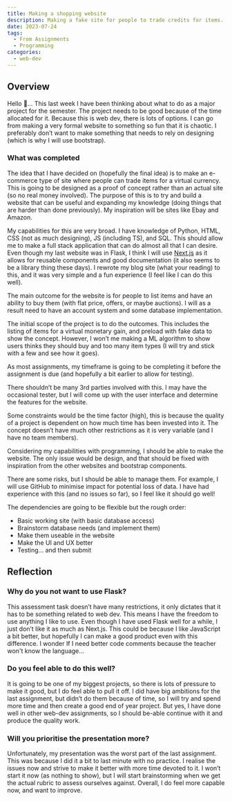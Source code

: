 ```yaml
---
title: Making a shopping website 
description: Making a fake site for people to trade credits for items.
date: 2023-07-24
tags:
  - From Assignments
  - Programming
categories:
  - web-dev
---
```


## Overview

Hello 👋… This last week I have been thinking about what to do as a major project for the semester. The project needs to be good because of the time allocated for it. Because this is web dev, there is lots of options. I can go from making a very formal website to something so fun that it is chaotic. I preferably don’t want to make something that needs to rely on designing (which is why I will use bootstrap).

### What was completed

The idea that I have decided on (hopefully the final idea) is to make an e-commerce type of site where people can trade items for a virtual currency. This is going to be designed as a proof of concept rather than an actual site (so no real money involved). The purpose of this is to try and build a website that can be useful and expanding my knowledge (doing things that are harder than done previously). My inspiration will be sites like Ebay and Amazon.

My capabilities for this are very broad. I have knowledge of Python, HTML, CSS (not as much designing), JS (including TS), and SQL. This should allow me to make a full stack application that can do almost all that I can desire. Even though my last website was in Flask, I think I will use [Next.js](https://nextjs.org/) as it allows for reusable components and good documentation (it also seems to be a library thing these days). I rewrote my blog site (what your reading) to this, and it was very simple and a fun experience (I feel like I can do this well).

The main outcome for the website is for people to list items and have an ability to buy them (with flat price, offers, or maybe auctions). I will as a result need to have an account system and some database implementation.

The initial scope of the project is to do the outcomes. This includes the listing of items for a virtual monetary gain, and preload with fake data to show the concept. However, I won’t me making a ML algorithm to show users thinks they should buy and too many item types (I will try and stick with a few and see how it goes).

As most assignments, my timeframe is going to be completing it before the assignment is due (and hopefully a bit earlier to allow for testing).

There shouldn’t be many 3rd parties involved with this. I may have the occasional tester, but I will come up with the user interface and determine the features for the website.

Some constraints would be the time factor (high), this is because the quality of a project is dependent on how much time has been invested into it. The concept doesn’t have much other restrictions as it is very variable (and I have no team members).

Considering my capabilities with programming, I should be able to make the website. The only issue would be design, and that should be fixed with inspiration from the other websites and bootstrap components.

There are some risks, but I should be able to manage them. For example, I will use GitHub to minimise impact for potential loss of data. I have had experience with this (and no issues so far), so I feel like it should go well!

The dependencies are going to be flexible but the rough order:

- Basic working site (with basic database access)
- Brainstorm database needs (and implement them)
- Make them useable in the website
- Make the UI and UX better
- Testing… and then submit

## Reflection

### Why do you not want to use Flask?

This assessment task doesn’t have many restrictions, it only dictates that it has to be something related to web dev. This means I have the freedom to use anything I like to use. Even though I have used Flask well for a while, I just don’t like it as much as Next.js. This could be because I like JavaScript a bit better, but hopefully I can make a good product even with this difference. I wonder If I need better code comments because the teacher won't know the language…

### Do you feel able to do this well?

It is going to be one of my biggest projects, so there is lots of pressure to make it good, but I do feel able to pull it off. I did have big ambitions for the last assignment, but didn’t do them because of time, so I will try and spend more time and then create a good end of year project. But yes, I have done well in other web-dev assignments, so I should be-able continue with it and produce the quality work.

### Will you prioritise the presentation more?

Unfortunately, my presentation was the worst part of the last assignment. This was because I did it a bit to last minute with no practice. I realise the issues now and strive to make it better with more time devoted to it. I won’t start it now (as nothing to show), but I will start brainstorming when we get the actual rubric to assess ourselves against. Overall, I do feel more capable now, and want to improve.
